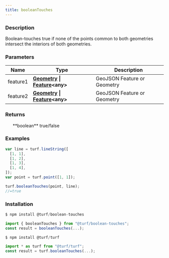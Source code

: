 ```yaml
---
title: booleanTouches
---
```


    
### Description

Boolean-touches true if none of the points common to both geometries
intersect the interiors of both geometries.

### Parameters

| Name     | Type                                                                                                                                | Description                 |
| -------- | ----------------------------------------------------------------------------------------------------------------------------------- | --------------------------- |
| feature1 | **[Geometry](https://tools.ietf.org/html/rfc7946#section-3.1) \| [Feature](https://tools.ietf.org/html/rfc7946#section-3.2)\<any>** | GeoJSON Feature or Geometry |
| feature2 | **[Geometry](https://tools.ietf.org/html/rfc7946#section-3.1) \| [Feature](https://tools.ietf.org/html/rfc7946#section-3.2)\<any>** | GeoJSON Feature or Geometry |

### Returns

<ul>
  **boolean** true/false

</ul>

### Examples

```javascript
var line = turf.lineString([
  [1, 1],
  [1, 2],
  [1, 3],
  [1, 4],
]);
var point = turf.point([1, 1]);

turf.booleanTouches(point, line);
//=true
```

### Installation

```javascript
$ npm install @turf/boolean-touches

import { booleanTouches } from "@turf/boolean-touches";
const result = booleanTouches(...);
```

```javascript
$ npm install @turf/turf

import * as turf from "@turf/turf";
const result = turf.booleanTouches(...);
```
